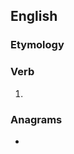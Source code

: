 ==English==

===Etymology===
{{suffix|dry|eth|lang=en}}

===Verb===
{{head|en|verb form}}

# {{en-archaic third-person singular of|dry}}

===Anagrams===
* {{anagrams|en|dither|rideth|thirde}}